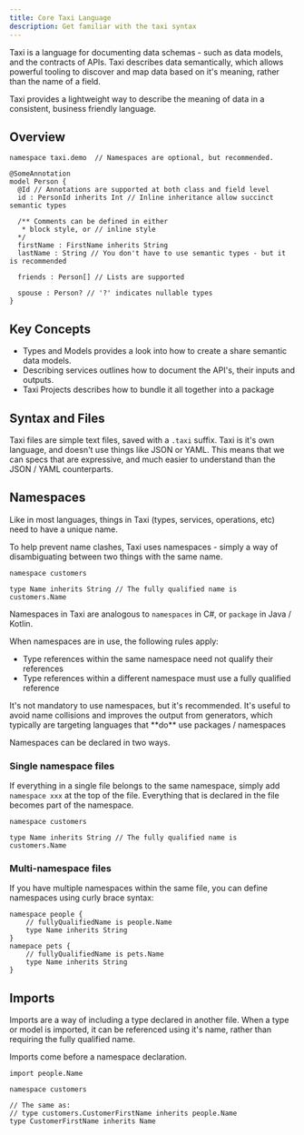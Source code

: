 ```yaml
---
title: Core Taxi Language
description: Get familiar with the taxi syntax
---
```



Taxi is a language for documenting data schemas - such as data models, and the contracts of APIs.  Taxi describes data semantically,
which allows powerful tooling to discover and map data based on it's meaning, rather than the name of a field.

Taxi provides a lightweight way to describe the meaning of data in a consistent, business friendly language.

## Overview

```text
namespace taxi.demo  // Namespaces are optional, but recommended.

@SomeAnnotation
model Person {
  @Id // Annotations are supported at both class and field level
  id : PersonId inherits Int // Inline inheritance allow succinct semantic types

  /** Comments can be defined in either
   * block style, or // inline style
  */
  firstName : FirstName inherits String
  lastName : String // You don't have to use semantic types - but it is recommended

  friends : Person[] // Lists are supported

  spouse : Person? // '?' indicates nullable types
}
```

## Key Concepts

 * <Link to="/language-reference/types-and-models">Types and Models</Link> provides a look into how to create a share semantic data models.
 * <Link to="/language-reference/describing-services">Describing services</Link> outlines how to document the API's, their inputs and outputs.
 * <Link to="/language-reference/taxi-projects">Taxi Projects</Link> describes how to bundle it all together into a package

## Syntax and Files

Taxi files are simple text files, saved with a `.taxi` suffix.
Taxi is it's own language, and doesn't use things like JSON or YAML.  This means that we can specs that are
expressive, and much easier to understand than the JSON / YAML counterparts.

## Namespaces
Like in most languages, things in Taxi (types, services, operations, etc) need to have a unique name.


To help prevent name clashes, Taxi uses namespaces - simply a way of disambiguating between two things with the same name.

```taxi
namespace customers

type Name inherits String // The fully qualified name is customers.Name

```

Namespaces in Taxi are analogous to `namespaces` in C#, or `package` in Java / Kotlin.

When namespaces are in use, the following rules apply:

* Type references within the same namespace need not qualify their references
* Type references within a different namespace must use a fully qualified reference

<Hint>
It's not mandatory to use namespaces, but it's recommended.  It's useful to avoid name collisions and improves the output from generators, which typically are targeting languages that **do** use packages / namespaces
</Hint>

Namespaces can be declared in two ways.

### Single namespace files
If everything in a single file belongs to the same namespace, simply add `namespace xxx` at the top of the file.
Everything that is declared in the file becomes part of the namespace.

```taxi
namespace customers

type Name inherits String // The fully qualified name is customers.Name
```

### Multi-namespace files
If you have multiple namespaces within the same file, you can define namespaces using curly brace syntax:

```taxi
namespace people {
    // fullyQualifiedName is people.Name
    type Name inherits String
}
namepace pets {
    // fullyQualifiedName is pets.Name
    type Name inherits String
}
```

## Imports
Imports are a way of including a type declared in another file.
When a type or model is imported, it can be referenced using it's name, rather than requiring the fully qualified name.

Imports come before a namespace declaration.


```taxi
import people.Name

namespace customers

// The same as:
// type customers.CustomerFirstName inherits people.Name
type CustomerFirstName inherits Name
```
